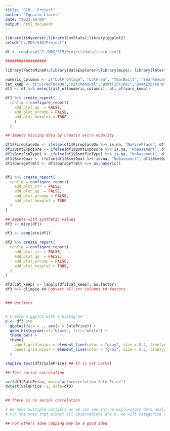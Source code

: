 ---
title: "SIM - Project"
author: "Ignacio Lloret"
date: "2023-10-09"
output: html_document
---

```{r setup, include=FALSE}
library(tidyverse);library(EnvStats);library(ggplot2)
setwd("C:/MDS/SIM/Project")


```



```{r read data}
df <- read.csv("C:/MDS/SIM/Project/data/train.csv")

##################

library(FactoMineR);library(DataExplorer);library(mice); library(lmtest)

numeric_columns <- c("LotFrontage", "LotArea", "YearBuilt", "YearRemodAdd", "MasVnrArea", "BsmtFinSF1", "BsmtFinSF2", "BsmtUnfSF", "TotalBsmtSF", "X1stFlrSF", "X2ndFlrSF", "LowQualFinSF", "GrLivArea", "BsmtFullBath", "BsmtHalfBath", "FullBath", "HalfBath", "BedroomAbvGr", "KitchenAbvGr", "TotRmsAbvGrd", "Fireplaces", "GarageYrBlt", "GarageCars", "GarageArea", "WoodDeckSF", "OpenPorchSF", "EnclosedPorch", "X3SsnPorch", "ScreenPorch", "PoolArea", "MiscVal", "MoSold", "YrSold", "OverallCond","OverallQual","SalePrice")
cat_keep <- c("FireplaceQu","KitchenQual","BsmtFinType1","BsmtExposure","BsmtQual","Foundation","Neighborhood","LotShape","MSSubClass","Exterior1st","Exterior2nd")
df1 <- df %>% select(all_of(numeric_columns), all_of(vars_keep))

df1 %>% create_report(
  config = configure_report(
    add_plot_qq  = FALSE, 
    add_plot_prcomp = FALSE,
    add_plot_boxplot = TRUE
    )
  )

## Impute missing data by creatin extra modality

df1$FireplaceQu <- ifelse(df1$FireplaceQu %>% is.na, "NoFirePlace", df1$FireplaceQu)
df1$BsmtExposure <- ifelse(df1$BsmtExposure %>% is.na, "NoBasement", df1$BsmtExposure)
df1$BsmtFinType1 <- ifelse(df1$BsmtFinType1 %>% is.na, "NoBasement", df1$BsmtFinType1)
df1$BsmtQual <- ifelse(df1$BsmtQual %>% is.na, "NoBasement", df1$BsmtQual)
df1$GarageYrBlt <- df1$GarageYrBlt %>% as.numeric()


df1 %>% create_report(
  config = configure_report(
    add_plot_str = FALSE,
    add_plot_qq  = FALSE, 
    add_plot_prcomp = FALSE,
    add_plot_boxplot = TRUE
  )
)

## Impute with synthetic values
df2 <- mice(df1)

df3 <- complete(df2)

df3 %>% create_report(
  config = configure_report(
    add_plot_str = FALSE,
    add_plot_qq  = FALSE, 
    add_plot_prcomp = FALSE,
    add_plot_boxplot = TRUE,
  )
)

df3[cat_keep] <- lapply(df3[cat_keep], as.factor)
df3 %>% glimpse ## Convert all str columns to factors


### Outliers


# Create a ggplot with a histogram
p <- df3 %>%
  ggplot(data = ., aes(x = SalePrice)) + 
  geom_histogram(col="black", fill="white") +
  theme_bw() +
  theme(
    panel.grid.major = element_line(color = "gray", size = 0.2, linetype = "dashed"),
    panel.grid.minor = element_line(color = "gray", size = 0.2, linetype = "dashed")
  )

shapiro.test(df3$SalePrice) ## It is not normal

## Test serial correlation

acf(df3$SalePrice, main="Autocorrelation Sale Price")
dwtest(SalePrice ~1, data=df3)
 

## There is no serial correlation

# We have multiple outliers as we can see int he exploratory data analysis.
# For the ones that almost all observations are 0, we will categorize them in order to capture this. 

## For others some capping may be a good idea

```

